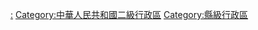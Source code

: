 {{Catnav|頁面分類|...|行政區劃|二級行政區|中華人民共和國二級行政區}}
{{Catnav|頁面分類|...|各國行政區劃|中國行政區劃|中國省級行政區|中華人民共和國直轄市}}
{{Catnav|頁面分類|...|各國行政區劃|中國行政區劃|中華人民共和國縣級行政區}}

[[Category:中華人民共和國直轄市|:]]
[[Category:中華人民共和國二級行政區|Category:中華人民共和國二級行政區]]
[[Category:縣級行政區|Category:縣級行政區]]